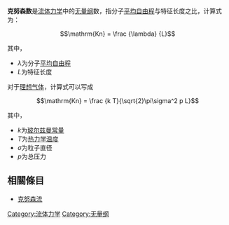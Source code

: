 {{unreferenced|time=2010-01-19T10:36:19+00:00}}
'''克努森数'''是[[流体力学|流体力学]]中的[[无量纲|无量纲]]数，指分子[[平均自由程|平均自由程]]与特征长度之比，计算式为：

:<math>\mathrm{Kn} = \frac {\lambda} {L}</math>

其中，
* <math>\lambda</math>为分子[[平均自由程|平均自由程]]
* <math>L</math>为特征长度


对于[[理想气体|理想气体]]，计算式可以写成

:<math>\mathrm{Kn} = \frac {k T}{\sqrt{2}\pi\sigma^2 p L}</math>

其中，
* <math>k</math>为[[玻尔兹曼常量|玻尔兹曼常量]]
* <math>T</math>为[[热力学温度|热力学温度]]
* <math>\sigma</math>为粒子直径
* <math>p</math>为总压力

==相關條目==
*[[克努森流|克努森流]]

{{NonDimFluMech}}

[[Category:流体力学|Category:流体力学]]
[[Category:无量纲|Category:无量纲]]